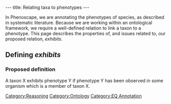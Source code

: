 ---
title: Relating taxa to phenotypes
---

In Phenoscape, we are annotating the phenotypes of species, as described in systematic literature.  Because we are working within an ontological framework, we require a well-defined relation to link a taxon to a phenotype.  This page describes the properties of, and issues related to, our proposed relation, ''exhibits''.

==Defining ''exhibits''==
===Proposed definition===
A taxon X exhibits phenotype Y if phenotype Y has been observed in some organism which is a member of taxon X.

[[Category:Reasoning]]
[[Category:Ontology]]
[[Category:EQ Annotation]]